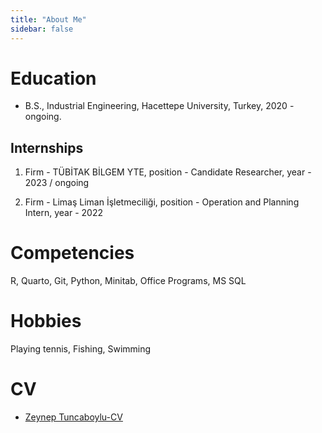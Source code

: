 ```yaml
---
title: "About Me"
sidebar: false 
---
```


# Education

-   B.S., Industrial Engineering, Hacettepe University, Turkey, 2020 - ongoing.

## Internships

1.  Firm - TÜBİTAK BİLGEM YTE, position - Candidate Researcher, year - 2023 / ongoing

2.  Firm - Limaş Liman İşletmeciliği, position - Operation and Planning Intern, year - 2022

# Competencies

R, Quarto, Git, Python, Minitab, Office Programs, MS SQL

# Hobbies

Playing tennis, Fishing, Swimming

# CV

-   [Zeynep Tuncaboylu-CV](CV.pdf)
